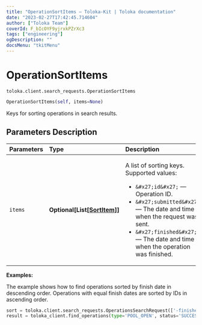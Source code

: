 ```yaml
---
title: "OperationSortItems — Toloka-Kit | Toloka documentation"
date: "2023-02-27T17:42:45.714604"
author: ["Toloka Team"]
coverId: F_bIcOYF9yjrxkPZrXc3
tags: ["engineering"]
ogDescription: ""
docsMenu: "tkitMenu"
---
```


# OperationSortItems
`toloka.client.search_requests.OperationSortItems`

```python
OperationSortItems(self, items=None)
```

Keys for sorting operations in search results.

## Parameters Description

| Parameters | Type | Description |
| :----------| :----| :-----------|
`items`|**Optional\[List\[[SortItem](/docs/toloka-kit/reference/toloka.client.search_requests.OperationSortItems.SortItem)\]\]**|<p>A list of sorting keys. Supported values:</p> <ul> <li>`&#x27;id&#x27;` — Operation ID.</li> <li>`&#x27;submitted&#x27;` — The date and time when the request was sent.</li> <li>`&#x27;finished&#x27;` — The date and time when the operation was finished.</li> </ul>

**Examples:**

The example shows how to find operations sorted by finish date in descending order. Operations with equal finish dates are sorted by IDs in ascending order.

```python
sort = toloka.client.search_requests.OperationsSearchRequest(['-finished', 'id'])
result = toloka_client.find_operations(type='POOL_OPEN', status='SUCCESS', sort=sort, limit=10)
```